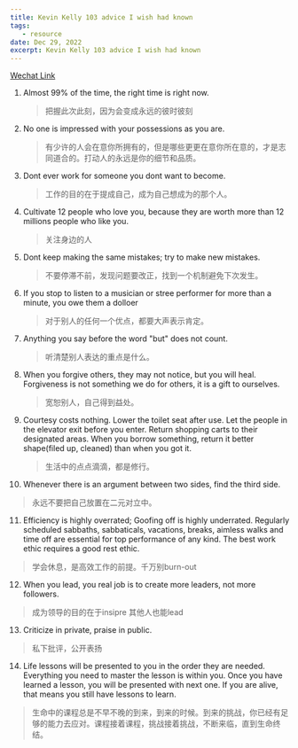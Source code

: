 ```yaml
---
title: Kevin Kelly 103 advice I wish had known
tags:
   - resource
date: Dec 29, 2022
excerpt: Kevin Kelly 103 advice I wish had known 
---
```


[Wechat Link](https://mp.weixin.qq.com/s/N8WBBPvJHdJLzu6l6wmu4Q)

1. Almost 99% of the time, the right time is right now.
   > 把握此次此刻，因为会变成永远的彼时彼刻
2. No one is impressed with your possessions as you are.
   > 有少许的人会在意你所拥有的，但是哪些更更在意你所在意的，才是志同道合的。打动人的永远是你的细节和品质。
3. Dont ever work for someone you dont want to become.
   > 工作的目的在于提成自己，成为自己想成为的那个人。
4. Cultivate 12 people who love you, because they are worth more than 12 millions people who like you.
   > 关注身边的人
5. Dont keep making the same mistakes; try to make new mistakes.
   > 不要停滞不前，发现问题要改正，找到一个机制避免下次发生。
6. If you stop to listen to a musician or stree performer for more than a minute, you owe them a dolloer
   > 对于别人的任何一个优点，都要大声表示肯定。
7. Anything you say before the word "but" does not count.
   > 听清楚别人表达的重点是什么。
8. When you forgive others, they may not notice, but you will heal. Forgiveness is not something we do for others, it is a gift to ourselves.
   > 宽恕别人，自己得到益处。
9. Courtesy costs nothing. Lower the toilet seat after use. Let the people in the elevator exit before you enter. Return shopping carts to their designated areas. When you borrow something, return it better shape(filed up, cleaned) than when you got it. 
   > 生活中的点点滴滴，都是修行。
10. Whenever there is an argument between two sides, find the third side.
   > 永远不要把自己放置在二元对立中。
11. Efficiency is highly overrated; Goofing off is highly underrated. Regularly scheduled sabbaths, sabbaticals, vacations, breaks, aimless walks and time off are essential for top performance of any kind. The best work ethic requires a good rest ethic.
   > 学会休息，是高效工作的前提。千万别burn-out
12. When you lead, you real job is to create more leaders, not more followers.
   > 成为领导的目的在于insipre 其他人也能lead
13. Criticize in private, praise in public.
   > 私下批评，公开表扬
14. Life lessons will be presented to you in the order they are needed. Everything you need to master the lesson is within you. Once you have learned a lesson, you will be presented with next one. If you are alive, that means you still have lessons to learn.
   > 生命中的课程总是不早不晚的到来，到来的时候。到来的挑战，你已经有足够的能力去应对。课程接着课程，挑战接着挑战，不断来临，直到生命终结。

